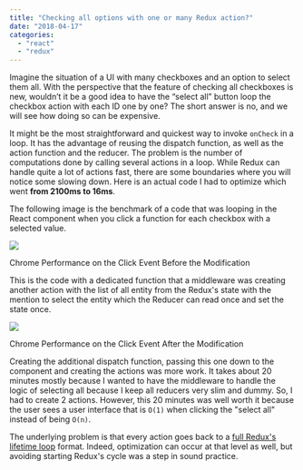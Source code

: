 ```yaml
---
title: "Checking all options with one or many Redux action?"
date: "2018-04-17"
categories: 
  - "react"
  - "redux"
---
```


Imagine the situation of a UI with many checkboxes and an option to select them all. With the perspective that the feature of checking all checkboxes is new, wouldn’t it be a good idea to have the “select all” button loop the checkbox action with each ID one by one? The short answer is no, and we will see how doing so can be expensive.

It might be the most straightforward and quickest way to invoke `onCheck` in a loop. It has the advantage of reusing the dispatch function, as well as the action function and the reducer. The problem is the number of computations done by calling several actions in a loop. While Redux can handle quite a lot of actions fast, there are some boundaries where you will notice some slowing down. Here is an actual code I had to optimize which went **from 2100ms to 16ms**.

The following image is the benchmark of a code that was looping in the React component when you click a function for each checkbox with a selected value.

![](images/2100MsClick.png)

Chrome Performance on the Click Event Before the Modification

This is the code with a dedicated function that a middleware was creating another action with the list of all entity from the Redux's state with the mention to select the entity which the Reducer can read once and set the state once.

![](images/16MsClick.png)

Chrome Performance on the Click Event After the Modification

Creating the additional dispatch function, passing this one down to the component and creating the actions was more work. It takes about 20 minutes mostly because I wanted to have the middleware to handle the logic of selecting all because I keep all reducers very slim and dummy. So, I had to create 2 actions. However, this 20 minutes was well worth it because the user sees a user interface that is `O(1)` when clicking the "select all" instead of being `O(n)`.

The underlying problem is that every action goes back to a [full Redux's lifetime loop](a-simple-react-and-redux-architecture) format. Indeed, optimization can occur at that level as well, but avoiding starting Redux's cycle was a step in sound practice.
